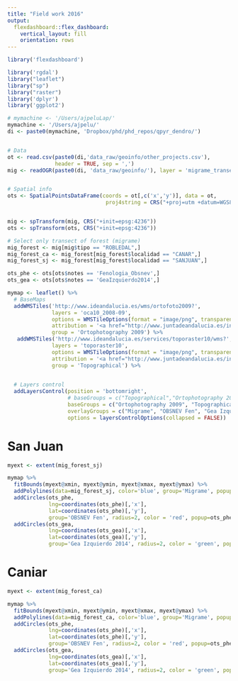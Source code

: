 ```yaml
---
title: "Field work 2016"
output: 
  flexdashboard::flex_dashboard:
    vertical_layout: fill
    orientation: rows
---
```


```r
library('flexdashboard')
```

```r
library('rgdal')
library("leaflet") 
library("sp")
library("raster")
library('dplyr')
library('ggplot2')
```



```r
# mymachine <- '/Users/ajpeluLap/' 
mymachine <- '/Users/ajpelu/' 
di <- paste0(mymachine, 'Dropbox/phd/phd_repos/qpyr_dendro/')


# Data 
ot <- read.csv(paste0(di,'data_raw/geoinfo/other_projects.csv'), 
               header = TRUE, sep = ',')
mig <- readOGR(paste0(di, 'data_raw/geoinfo/'), layer = 'migrame_transectos', verbose = FALSE) 


# Spatial info
ots <- SpatialPointsDataFrame(coords = ot[,c('x','y')], data = ot,
                               proj4string = CRS("+proj=utm +datum=WGS84 +ellps=WGS84 +towgs84=0,0,0"))


mig <- spTransform(mig, CRS("+init=epsg:4236"))
ots <- spTransform(ots, CRS("+init=epsg:4236"))

# Select only transect of forest (migrame)
mig_forest <- mig[mig$tipo == "ROBLEDAL",]
mig_forest_ca <- mig_forest[mig_forest$localidad == "CANAR",]
mig_forest_sj <- mig_forest[mig_forest$localidad == "SANJUAN",]

ots_phe <- ots[ots$notes == 'Fenologia_Obsnev',]
ots_gea <- ots[ots$notes == 'GeaIzquierdo2014',]

```



```r
mymap <- leaflet() %>% 
  # BaseMaps 
  addWMSTiles('http://www.ideandalucia.es/wms/ortofoto2009?',
              layers = 'oca10_2008-09',
              options = WMSTileOptions(format = "image/png", transparent = FALSE),
              attribution = '<a href="http://www.juntadeandalucia.es/institutodeestadisticaycartografia" target="_blank">Instituto de Estadística y Cartografía de Andalucía</a>',
              group = 'Ortophotography 2009') %>%
   addWMSTiles('http://www.ideandalucia.es/services/toporaster10/wms?',
              layers = 'toporaster10',
              options = WMSTileOptions(format = "image/png", transparent = FALSE),
              attribution = '<a href="http://www.juntadeandalucia.es/institutodeestadisticaycartografia" target="_blank">Instituto de Estadística y Cartografía de Andalucía</a>',
              group = 'Topographical') %>%

  
  # Layers control
  addLayersControl(position = 'bottomright',
                   # baseGroups = c("Topographical","Ortophotography 2009","PNOA"),
                   baseGroups = c("Ortophotography 2009", "Topographical"),
                   overlayGroups = c("Migrame", "OBSNEV Fen", "Gea Izquierdo 2014"),
                   options = layersControlOptions(collapsed = FALSE))


```


San Juan
=======================================================================

```r
myext <- extent(mig_forest_sj)

mymap %>% 
  fitBounds(myext@xmin, myext@ymin, myext@xmax, myext@ymax) %>% 
  addPolylines(data=mig_forest_sj, color='blue', group='Migrame', popup=mig_forest_sj$nombre) %>% 
  addCircles(ots_phe, 
             lng=coordinates(ots_phe)[,'x'], 
             lat=coordinates(ots_phe)[,'y'], 
             group='OBSNEV Fen', radius=2, color = 'red', popup=ots_phe$name) %>% 
  addCircles(ots_gea, 
             lng=coordinates(ots_gea)[,'x'], 
             lat=coordinates(ots_gea)[,'y'], 
             group='Gea Izquierdo 2014', radius=2, color = 'green', popup=ots_gea$name)

```


Caniar
=======================================================================

```r
myext <- extent(mig_forest_ca)

mymap %>% 
  fitBounds(myext@xmin, myext@ymin, myext@xmax, myext@ymax) %>% 
  addPolylines(data=mig_forest_ca, color='blue', group='Migrame', popup=mig_forest_ca$nombre) %>% 
  addCircles(ots_phe, 
             lng=coordinates(ots_phe)[,'x'], 
             lat=coordinates(ots_phe)[,'y'], 
             group='OBSNEV Fen', radius=2, color = 'red', popup=ots_phe$name) %>% 
  addCircles(ots_gea, 
             lng=coordinates(ots_gea)[,'x'], 
             lat=coordinates(ots_gea)[,'y'], 
             group='Gea Izquierdo 2014', radius=2, color = 'green', popup=ots_gea$name)

```



